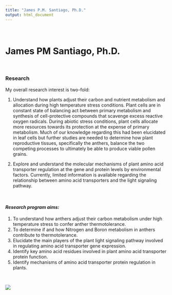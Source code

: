 ```yaml
---
title: "James P.M. Santiago, Ph.D."
output: html_document
---
```


<style type="text/css">
.title {
  display: none;
}

#getting-started img {
  margin-right: 100px;
}

</style>

<div class="row" style="padding-top: 20px;">
<div class="col-sm-50">

# **James PM Santiago, Ph.D.** 

<br>

### **Research**
My overall research interest is two-fold:

1) Understand how plants adjust their carbon and nutrient metabolism and allocation during high temperature stress conditions. Plant cells are in constant state of balancing act between primary metabolism and synthesis of cell-protective compounds that scavenge excess reactive oxygen radicals. During abiotic stress conditions, plant cells allocate more resources towards its protection at the expense of primary metabolism. Much of our knowledge regarding this had been elucidated in leaf cells but further studies are needed to determine how plant reproductive tissues, specifically the anthers, balance the two competing processes to ultimately be able to produce viable pollen grains.

2) Explore and understand the molecular mechanisms of plant amino acid transporter regulation at the gene and protein levels by environmental factors. Currently, limited information is available regarding the relationship between amino acid transporters and the light signaling pathway. 

<br>

#### *Research program aims:*
1) To understand how anthers adjust their carbon metabolism under high temperature stress to confer anther thermotolerance. 
2) To determine if and how Nitrogen and Boron metabolism in anthers contribute to thermotolerance.
3) Elucidate the main players of the plant light signaling pathway involved in regulating amino acid transporter gene expression.
4) Identify key amino acid residues involved in plant amino acid transporter protein function.
5) Identify mechanisms of amino acid transporter protein regulation in plants.

<br>

<div class="col-sm-8">

</center>

![](images/Banner.png)

</center>


</a>
</div>
